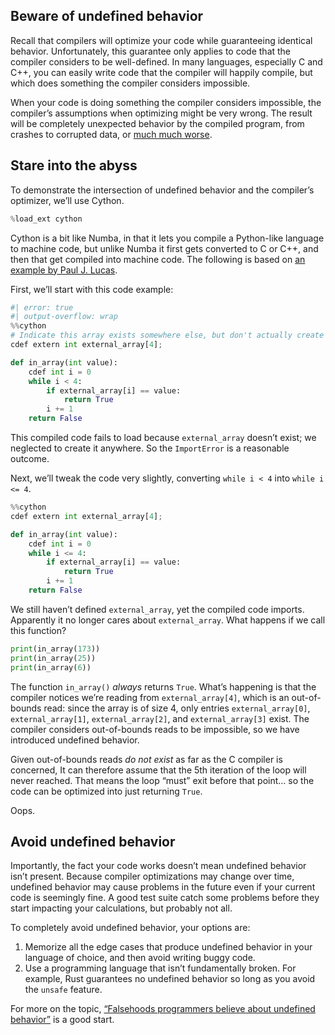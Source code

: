 ## Beware of undefined behavior

Recall that compilers will optimize your code while guaranteeing identical behavior.
Unfortunately, this guarantee only applies to code that the compiler considers to be well-defined.
In many languages, especially C and C++, you can easily write code that the compiler will happily compile, but which does something the compiler considers impossible.

When your code is doing something the compiler considers impossible, the compiler's assumptions when optimizing might be very wrong.
The result will be completely unexpected behavior by the compiled program, from crashes to corrupted data, or [much much worse](https://stackoverflow.com/questions/18506029/can-undefined-behavior-erase-the-hard-drive#comment27209771_18506029).

## Stare into the abyss

To demonstrate the intersection of undefined behavior and the compiler's optimizer, we'll use Cython.

```python
%load_ext cython
```

Cython is a bit like Numba, in that it lets you compile a Python-like language to machine code, but unlike Numba it first gets converted to C or C++, and then that get compiled into machine code.
The following is based on [an example by Paul J. Lucas](https://medium.com/@pauljlucas/undefined-behavior-in-c-and-c-f30844f20e2a1).

First, we'll start with this code example:

```python
#| error: true
#| output-overflow: wrap
%%cython
# Indicate this array exists somewhere else, but don't actually create it.
cdef extern int external_array[4];

def in_array(int value):
    cdef int i = 0
    while i < 4:
        if external_array[i] == value:
            return True
        i += 1
    return False
```

This compiled code fails to load because `external_array` doesn't exist; we neglected to create it anywhere.
So the `ImportError` is a reasonable outcome.

Next, we'll tweak the code very slightly, converting `while i < 4` into `while i <= 4`.

```python
%%cython
cdef extern int external_array[4];

def in_array(int value):
    cdef int i = 0
    while i <= 4:
        if external_array[i] == value:
            return True
        i += 1
    return False
```

We still haven't defined `external_array`, yet the compiled code imports.
Apparently it no longer cares about `external_array`.
What happens if we call this function?

```python
print(in_array(173))
print(in_array(25))
print(in_array(6))
```

The function `in_array()` _always_ returns `True`.
What's happening is that the compiler notices we're reading from `external_array[4]`, which is an out-of-bounds read: since the array is of size 4, only entries `external_array[0]`, `external_array[1]`, `external_array[2]`, and `external_array[3]` exist.
The compiler considers out-of-bounds reads to be impossible, so we have introduced undefined behavior.

Given out-of-bounds reads _do not exist_ as far as the C compiler is concerned, It can therefore assume that the 5th iteration of the loop will never reached.
That means the loop "must" exit before that point... so the code can be optimized into just returning `True`.

Oops.

## Avoid undefined behavior

Importantly, the fact your code works doesn't mean undefined behavior isn't present.
Because compiler optimizations may change over time, undefined behavior may cause problems in the future even if your current code is seemingly fine.
A good test suite catch some problems before they start impacting your calculations, but probably not all.

To completely avoid undefined behavior, your options are:

1. Memorize all the edge cases that produce undefined behavior in your language of choice, and then avoid writing buggy code.
2. Use a programming language that isn't fundamentally broken.
   For example, Rust guarantees no undefined behavior so long as you avoid the `unsafe` feature.

For more on the topic, ["Falsehoods programmers believe about undefined behavior"](https://predr.ag/blog/falsehoods-programmers-believe-about-undefined-behavior/) is a good start.
